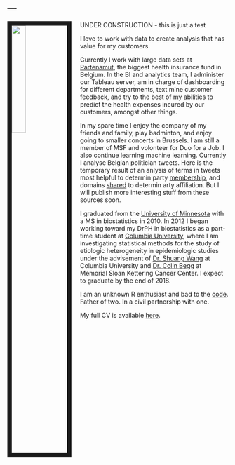 ---
---

<link rel="stylesheet" href="styles.css" type="text/css">

<img src="images/me.jpg" style="width:25%; border:10px solid; margin-right: 20px" align="left">

UNDER CONSTRUCTION - this is just a test

I love to work with data to create analysis that has value for my customers.

Currently I work with large data sets at [Partenamut](https://www.partenamut.be),  the biggest health insurance fund in Belgium. In the BI and analytics team, I administer our Tableau server, am in charge of dashboarding for different departments, text mine customer feedback, and try to the best of my abilities to predict the health expenses incured by our customers, amongst other things.

In my spare time I enjoy the company of my friends and family, play badminton, and enjoy going to smaller concerts in Brussels. I am still a member of MSF and volonteer for Duo for a Job. I also continue learning machine learning. Currently I analyse Belgian politician tweets. Here is the temporary result of an anlysis of terms in tweets most helpful to determin party [membership](http://rpubs.com/madcap/reps_54), and domains [shared](http://rpubs.com/madcap/456029) to determin arty affiliation. But I will publish more interesting stuff from these sources soon.   

I graduated from the [University of Minnesota](http://www.sph.umn.edu/academics/divisions/biostatistics/) with a MS in biostatistics in 2010. In 2012 I began working toward my DrPH in biostatistics as a part-time student at [Columbia University](https://www.mailman.columbia.edu/become-student/departments/biostatistics), where I am investigating statistical methods for the study of etiologic heterogeneity in epidemiologic studies under the advisement of [Dr. Shuang Wang](https://www.mailman.columbia.edu/people/our-faculty/sw2206) at Columbia University and [Dr. Colin Begg](https://www.mskcc.org/profile/colin-begg) at Memorial Sloan Kettering Cancer Center. I expect to graduate by the end of 2018.

I am an unknown R enthusiast and bad to the [code](https://www.youtube.com/watch?v=TSK2jDkQLDg). Father of two. In a civil partnership with one. 

My full CV is available [here](files/Zabor_CV_2017_Q4.pdf).
